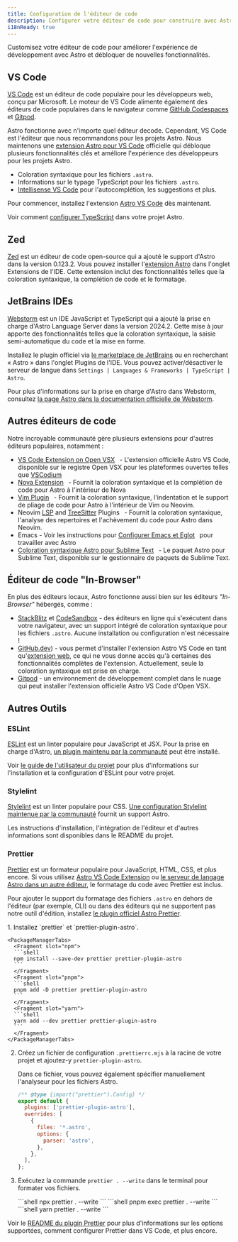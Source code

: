 ```yaml
---
title: Configuration de l'éditeur de code
description: Configurer votre éditeur de code pour construire avec Astro.
i18nReady: true
---
```



Customisez votre éditeur de code pour améliorer l'expérience de développement avec Astro et débloquer de nouvelles fonctionnalités.

## VS Code

[VS Code](https://code.visualstudio.com/) est un éditeur de code populaire pour les développeurs web, conçu par Microsoft. Le moteur de VS Code alimente également des éditeurs de code populaires dans le navigateur comme [GitHub Codespaces](https://github.com/features/codespaces) et [Gitpod](https://gitpod.io/).

Astro fonctionne avec n'importe quel éditeur decode. Cependant, VS Code est l'éditeur que nous recommandons pour les projets Astro. Nous maintenons une [extension Astro pour VS Code](https://marketplace.visualstudio.com/items?itemName=astro-build.astro-vscode) officielle qui débloque plusieurs fonctionnalités clés et améliore l'expérience des développeurs pour les projets Astro.

- Coloration syntaxique pour les fichiers `.astro`.
- Informations sur le typage TypeScript pour les fichiers `.astro`.
- [Intellisense VS Code](https://code.visualstudio.com/docs/editor/intellisense) pour l'autocomplétion, les suggestions et plus.

Pour commencer, installez l'extension [Astro VS Code](https://marketplace.visualstudio.com/items?itemName=astro-build.astro-vscode) dès maintenant.


<ReadMore>Voir comment [configurer TypeScript](/fr/guides/typescript/) dans votre projet Astro.</ReadMore>

## Zed

[Zed](https://zed.dev/) est un éditeur de code open-source qui a ajouté le support d'Astro dans la version 0.123.2. Vous pouvez installer l'[extension Astro](https://github.com/zed-industries/zed/tree/main/extensions/astro) dans l'onglet Extensions de l'IDE. Cette extension inclut des fonctionnalités telles que la coloration syntaxique, la complétion de code et le formatage.

## JetBrains IDEs

[Webstorm](https://www.jetbrains.com/webstorm/) est un IDE JavaScript et TypeScript qui a ajouté la prise en charge d'Astro Language Server dans la version 2024.2. Cette mise à jour apporte des fonctionnalités telles que la coloration syntaxique, la saisie semi-automatique du code et la mise en forme.

Installez le plugin officiel via [le marketplace de JetBrains](https://plugins.jetbrains.com/plugin/20959-astro) ou en recherchant « Astro » dans l'onglet Plugins de l'IDE. Vous pouvez activer/désactiver le serveur de langue dans `Settings | Languages & Frameworks | TypeScript | Astro`.

Pour plus d'informations sur la prise en charge d'Astro dans Webstorm, consultez [la page Astro dans la documentation officielle de Webstorm](https://www.jetbrains.com/help/webstorm/astro.html).

## Autres éditeurs de code

Notre incroyable communauté gère plusieurs extensions pour d'autres éditeurs populaires, notamment :

- [VS Code Extension on Open VSX](https://open-vsx.org/extension/astro-build/astro-vscode) <span style="margin: 0.25em;"><Badge text="Official" /></span> - L'extension officielle Astro VS Code, disponible sur le registre Open VSX pour les plateformes ouvertes telles que [VSCodium](https://vscodium.com/)
- [Nova Extension](https://extensions.panic.com/extensions/sciencefidelity/sciencefidelity.astro/) <span style="margin: 0.25em;"><Badge class="neutral-badge" text="Community" /></span> - Fournit la coloration syntaxique et la complétion de code pour Astro à l'intérieur de Nova
- [Vim Plugin](https://github.com/wuelnerdotexe/vim-astro) <span style="margin: 0.25em;"><Badge class="neutral-badge" text="Community" /></span> - Fournit la coloration syntaxique, l'indentation et le support de pliage de code pour Astro à l'intérieur de Vim ou Neovim.
- Neovim [LSP](https://github.com/neovim/nvim-lspconfig/blob/master/doc/server_configurations.md#astro) and [TreeSitter](https://github.com/virchau13/tree-sitter-astro) Plugins <span style="margin: 0.25em;"><Badge class="neutral-badge" text="Community" /></span> - Fournit la coloration syntaxique, l'analyse des repertoires et l'achèvement du code pour Astro dans Neovim.
- Emacs - Voir les instructions pour [Configurer Emacs et Eglot](https://medium.com/@jrmjrm/configuring-emacs-and-eglot-to-work-with-astro-language-server-9408eb709ab0) <span style="margin: 0.25em;"><Badge class="neutral-badge" text="Community" /></span> pour travailler avec Astro
- [Coloration syntaxique Astro pour Sublime Text](https://packagecontrol.io/packages/Astro) <span style="margin: 0.25em;"><Badge class="neutral-badge" text="Community" /></span> - Le paquet Astro pour Sublime Text, disponible sur le gestionnaire de paquets de Sublime Text.

## Éditeur de code "In-Browser"

En plus des éditeurs locaux, Astro fonctionne aussi bien sur les éditeurs _"In-Browser"_ hébergés, comme :

- [StackBlitz](https://stackblitz.com/) et [CodeSandbox](https://codesandbox.io/) - des éditeurs en ligne qui s'exécutent dans votre navigateur, avec un support intégré de coloration syntaxique pour les fichiers `.astro`. Aucune installation ou configuration n'est nécessaire !
- [GitHub.dev](https://github.dev/)) - vous permet d'installer l'extension Astro VS Code en tant qu'[extension web](https://code.visualstudio.com/api/extension-guides/web-extensions), ce qui ne vous donne accès qu'à certaines des fonctionnalités complètes de l'extension. Actuellement, seule la coloration syntaxique est prise en charge.
- [Gitpod](https://gitpod.io/) - un environnement de développement complet dans le nuage qui peut installer l'extension officielle Astro VS Code d'Open VSX.

## Autres Outils

### ESLint

[ESLint](https://eslint.org/) est un linter populaire pour JavaScript et JSX. Pour la prise en charge d'Astro, [un plugin maintenu par la communauté](https://github.com/ota-meshi/eslint-plugin-astro) peut être installé.

Voir [le guide de l'utilisateur du projet](https://ota-meshi.github.io/eslint-plugin-astro/user-guide/) pour plus d'informations sur l'installation et la configuration d'ESLint pour votre projet.

### Stylelint

[Stylelint](https://stylelint.io/) est un linter populaire pour CSS. [Une configuration Stylelint maintenue par la communauté](https://github.com/ota-meshi/stylelint-config-html) fournit un support Astro. 

Les instructions d'installation, l'intégration de l'éditeur et d'autres informations sont disponibles dans le README du projet.

### Prettier

[Prettier](https://prettier.io/) est un formateur populaire pour JavaScript, HTML, CSS, et plus encore. Si vous utilisez [Astro VS Code Extension](https://marketplace.visualstudio.com/items?itemName=astro-build.astro-vscode) ou [le serveur de langage Astro dans un autre éditeur](#autres-éditeurs-de-code), le formatage du code avec Prettier est inclus.

Pour ajouter le support du formatage des fichiers `.astro` en dehors de l'éditeur (par exemple, CLI) ou dans des éditeurs qui ne supportent pas notre outil d'édition, installez [le plugin officiel Astro Prettier](https://github.com/withastro/prettier-plugin-astro).

<Steps>
1. Installez `prettier` et `prettier-plugin-astro`.

    <PackageManagerTabs>
      <Fragment slot="npm">
      ```shell
      npm install --save-dev prettier prettier-plugin-astro
      ```
      </Fragment>
      <Fragment slot="pnpm">
      ```shell
      pnpm add -D prettier prettier-plugin-astro
      ```
      </Fragment>
      <Fragment slot="yarn">
      ```shell
      yarn add --dev prettier prettier-plugin-astro
      ```
      </Fragment>
    </PackageManagerTabs>

2. Créez un fichier de configuration `.prettierrc.mjs` à la racine de votre projet et ajoutez-y `prettier-plugin-astro`.

    Dans ce fichier, vous pouvez également spécifier manuellement l'analyseur pour les fichiers Astro.

    ```js title=".prettierrc.mjs"
    /** @type {import("prettier").Config} */
    export default {
      plugins: ['prettier-plugin-astro'],
      overrides: [
        {
          files: '*.astro',
          options: {
            parser: 'astro',
          },
        },
      ],
    };
    ```

3. Exécutez la commande `prettier . --write` dans le terminal pour formater vos fichiers.

    <PackageManagerTabs>
      <Fragment slot="npm">
      ```shell
      npx prettier . --write
      ```
      </Fragment>
      <Fragment slot="pnpm">
      ```shell
      pnpm exec prettier . --write
      ```
      </Fragment>
      <Fragment slot="yarn">
      ```shell
      yarn prettier . --write
      ```
      </Fragment>
    </PackageManagerTabs>
</Steps>

Voir le [README du plugin Prettier](https://github.com/withastro/prettier-plugin-astro/blob/main/README.md) pour plus d'informations sur les options supportées, comment configurer Prettier dans VS Code, et plus encore.
